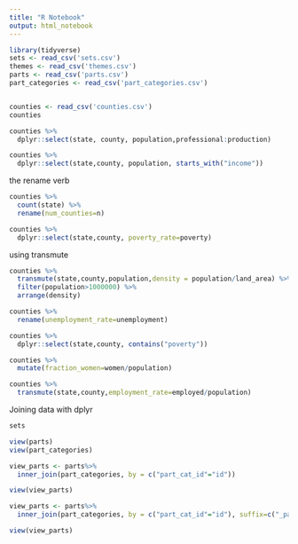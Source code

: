 ```yaml
---
title: "R Notebook"
output: html_notebook
---
```

```r
library(tidyverse)
sets <- read_csv('sets.csv')
themes <- read_csv('themes.csv')
parts <- read_csv('parts.csv')
part_categories <- read_csv('part_categories.csv')



```
```r
counties <- read_csv('counties.csv')
counties

counties %>%
  dplyr::select(state, county, population,professional:production)

counties %>%
  dplyr::select(state,county, population, starts_with("income"))
```
the rename verb
```r

counties %>%
  count(state) %>%
  rename(num_counties=n)

counties %>%
  dplyr::select(state,county, poverty_rate=poverty)
```
using transmute
```r

counties %>%
  transmute(state,county,population,density = population/land_area) %>%
  filter(population>1000000) %>%
  arrange(density)
```
```r

counties %>%
  rename(unemployment_rate=unemployment)

counties %>%
  dplyr::select(state,county, contains("poverty"))
```
```r
counties %>%
  mutate(fraction_women=women/population)

counties %>%
  transmute(state,county,employment_rate=employed/population)
```
Joining data with dplyr
```r

sets
```

```r

view(parts)
view(part_categories)

view_parts <- parts%>%
  inner_join(part_categories, by = c("part_cat_id"="id"))

view(view_parts)

view_parts <- parts%>%
  inner_join(part_categories, by = c("part_cat_id"="id"), suffix=c("_parts","_parts_categories"))

view(view_parts)

```


